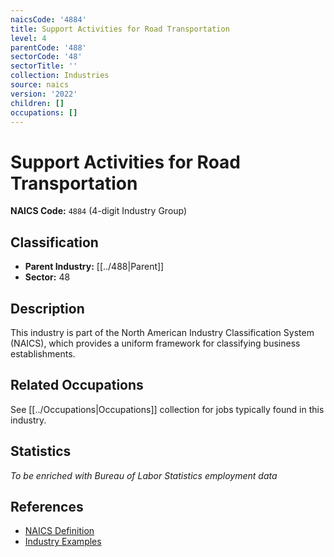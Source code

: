 ```yaml
---
naicsCode: '4884'
title: Support Activities for Road Transportation
level: 4
parentCode: '488'
sectorCode: '48'
sectorTitle: ''
collection: Industries
source: naics
version: '2022'
children: []
occupations: []
---
```

# Support Activities for Road Transportation

**NAICS Code:** `4884` (4-digit Industry Group)

## Classification

- **Parent Industry:** [[../488|Parent]]
- **Sector:** 48

## Description

This industry is part of the North American Industry Classification System (NAICS), which provides a uniform framework for classifying business establishments.

## Related Occupations

See [[../Occupations|Occupations]] collection for jobs typically found in this industry.

## Statistics

*To be enriched with Bureau of Labor Statistics employment data*

## References

- [NAICS Definition](https://www.census.gov/naics/)
- [Industry Examples](https://www.census.gov/naics/2022NAICS/)
